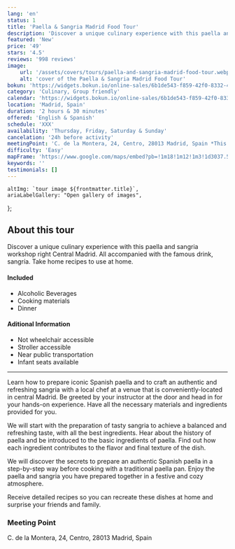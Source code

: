 ```yaml
---
lang: 'en'
status: 1
title: 'Paella & Sangria Madrid Food Tour'
description: 'Discover a unique culinary experience with this paella and sangria workshop right Central Madrid.'
featured: 'New'
price: '49'
stars: '4.5'
reviews: '998 reviews'
image:
    url: '/assets/covers/tours/paella-and-sangria-madrid-food-tour.webp'
    alt: 'cover of the Paella & Sangria Madrid Food Tour'
bokun: 'https://widgets.bokun.io/online-sales/6b1de543-f859-42f0-8332-446d14d349f4/experience/840699?partialView=1'
category: 'Culinary, Group friendly'
calendar: 'https://widgets.bokun.io/online-sales/6b1de543-f859-42f0-8332-446d14d349f4/experience-calendar/840699'
location: 'Madrid, Spain'
duration: '2 hours & 30 minutes'
offered: 'English & Spanish'
schedule: 'XXX'
availability: 'Thursday, Friday, Saturday & Sunday'
cancelation: '24h before activity'
meetingPoint: 'C. de la Montera, 24, Centro, 28013 Madrid, Spain *This activity ends back at the meeting point.'
difficulty: 'Easy'
mapFrame: 'https://www.google.com/maps/embed?pb=!1m18!1m12!1m3!1d3037.5638825787346!2d-3.7019337!3d40.4185112!2m3!1f0!2f0!3f0!3m2!1i1024!2i768!4f13.1!3m3!1m2!1s0xd4228874e3b73cd%3A0x6c38be460aef2a75!2sC.%20de%20la%20Montera%2C%2024%2C%20Centro%2C%2028013%20Madrid%2C%20Espa%C3%B1a!5e0!3m2!1ses-419!2smx!4v1710250006339!5m2!1ses-419!2smx'
keywords: ''
testimonials: []
---
```




    altImg: `tour image ${frontmatter.title}`,
    ariaLabelGallery: "Open gallery of images",
};

<SliderGallery 
    client:load 
    images={arrayImages} 
    accessibility={accessibility}
/>

<h2 class="text-3xl md:text-4xl font-extrabold mb-4 text-red-700"> About this tour</h2>

<p class="text-lg text-justify my-5"> Discover a unique culinary experience with this paella and sangria workshop right Central Madrid. All accompanied with 
the famous drink, sangría. Take home recipes to use at home.</p>

<div class="flex flex-wrap gap-y-5 my-5">
    <div class="w-full md:w-1/2 md:pr-5">
        <h4 class="text-2xl font-bold mb-4 text-sky-800">Included</h4>
        <ul class="text-lg space-y-4">
            <li><i class="at-check-circle text-green-500"></i> Alcoholic Beverages</li>
            <li><i class="at-check-circle text-green-500"></i> Cooking materials</li>
            <li><i class="at-check-circle text-green-500"></i> Dinner</li>
        </ul>
    </div>
    <div class="w-full md:w-1/2 md:pr-5">
        <h4 class="text-2xl font-bold mb-4 text-sky-800">Aditional Information</h4>
        <ul class="text-lg space-y-4">
            <li><i class="at-info-circle text-sky-500"></i> Not wheelchair accessible</li>
            <li><i class="at-info-circle text-sky-500"></i> Stroller accessible</li>
            <li><i class="at-info-circle text-sky-500"></i> Near public transportation</li>
            <li><i class="at-info-circle text-sky-500"></i> Infant seats available</li>
        </ul>
    </div>
</div>

<hr/>

<p class="text-lg text-justify my-5"> Learn how to prepare iconic Spanish paella and to craft an authentic and refreshing sangria with a 
local chef at a venue that is conveniently-located in central Madrid.  Be greeted by your instructor at the door and head in for your hands-on 
experience. Have all the necessary materials and ingredients provided for you.</p>

<p class="text-lg text-justify my-5"> We will start with the preparation of tasty sangria to achieve a balanced and refreshing taste, 
with all the best ingredients. Hear about the history of paella and be introduced to  the basic ingredients of paella. Find out how each 
ingredient contributes to the flavor and final texture of the dish.</p>

<p class="text-lg text-justify my-5"> We will discover the secrets to prepare an authentic Spanish paella in a step-by-step way before 
cooking with a traditional paella pan.  Enjoy the paella and sangria you have prepared together in a festive and cozy atmosphere.</p>

<p class="text-lg text-justify my-5"> Receive detailed recipes so you can recreate these dishes at home and surprise your friends and family.</p>

<h3 class="text-2xl md:text-3xl font-bold text-sky-800"> Meeting Point</h3>

<p class="text-lg text-justify my-5"> C. de la Montera, 24, Centro, 28013 Madrid, Spain</p>